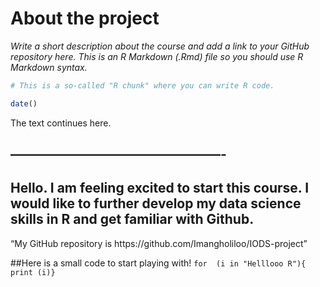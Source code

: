 
# About the project

*Write a short description about the course and add a link to your GitHub repository here. This is an R Markdown (.Rmd) file so you should use R Markdown syntax.*

```r
# This is a so-called "R chunk" where you can write R code.

date()

```
The text continues here.


## -------------------------------------------------
## Hello. I am feeling excited to start this course. I would like to further develop my data science skills in R and get familiar with Github.
"My GitHub repository is https://github.com/Imangholiloo/IODS-project "

##Here is a small code to start playing with!
```for  (i in "Helllooo R"){
  print (i)}```
